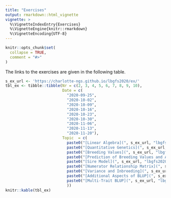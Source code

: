 ```yaml
---
title: "Exercises"
output: rmarkdown::html_vignette
vignette: >
  %\VignetteIndexEntry{Exercises}
  %\VignetteEngine{knitr::rmarkdown}
  %\VignetteEncoding{UTF-8}
---
```


```r
knitr::opts_chunk$set(
  collapse = TRUE,
  comment = "#>"
)
```

The links to the exercises are given in the following table. 

```r
s_ex_url <- 'https://charlotte-ngs.github.io/lbgfs2020/ex/'
tbl_ex <- tibble::tibble(Nr = c(2, 3, 4, 5, 6, 7, 8, 9, 10),
                         Date = c(
                           "2020-09-25",
                           "2020-10-02",
                           "2020-10-09",
                           "2020-10-16",
                           "2020-10-23",
                           "2020-10-30",
                           "2020-11-06",
                           "2020-11-13",
                           "2020-11-20"),
                         Topic  = c(
                           paste0("[Linear Algebra](", s_ex_url, "lbgfs2020_w02_ex01_linalg.pdf)", collapse = ''),
                           paste0("[Quantitative Genetics](", s_ex_url, "lbgfs2020_w03_ex02.pdf)", collapse = ''),
                           paste0("[Breeding Values](", s_ex_url, "lbgfs2020_w04_ex03.pdf)", collapse = ''),
                           paste0("[Prediction of Breeding Values and Accuracy](", s_ex_url, "lbgfs2020_w05_ex04.pdf)", collapse = ''),
                           paste0("[Sire Model](", s_ex_url, "lbgfs2020_w06_ex05.pdf)", collapse = ''),
                           paste0("[Numerator Relationship Matrix](", s_ex_url, "lbgfs2020_w07_ex06.pdf)", collapse = ''),
                           paste0("[Variance and Inbreeding](", s_ex_url, "lbgfs2020_w08_ex07.pdf)", collapse = ''),
                           paste0("[Additional Aspects of BLUP](", s_ex_url, "lbgfs2019_w09_ex08.pdf)", collapse = ''),
                           paste0("[Multi-Trait BLUP](", s_ex_url, "lbgfs2020_w10_ex09.pdf)", collapse = '')
                           ))
knitr::kable(tbl_ex)
```
